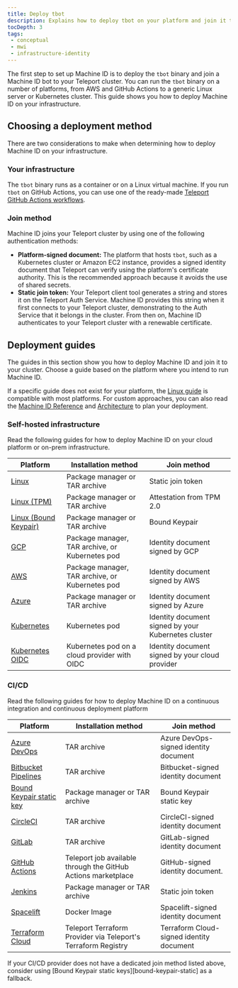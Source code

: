 ```yaml
---
title: Deploy tbot
description: Explains how to deploy tbot on your platform and join it to your Teleport cluster.
tocDepth: 3
tags:
 - conceptual
 - mwi
 - infrastructure-identity
---
```


The first step to set up Machine ID is to deploy the `tbot` binary and join a
Machine ID bot to your Teleport cluster. You can run the `tbot` binary on a
number of platforms, from AWS and GitHub Actions to a generic Linux server or
Kubernetes cluster. This guide shows you how to deploy Machine ID on your
infrastructure.

## Choosing a deployment method

There are two considerations to make when determining how to deploy Machine ID on
your infrastructure.

### Your infrastructure

The `tbot` binary runs as a container or on a Linux virtual machine. If you run
`tbot` on GitHub Actions, you can use one of the ready-made [Teleport GitHub
Actions workflows](https://github.com/teleport-actions).

### Join method

Machine ID joins your Teleport cluster by using one of the following
authentication methods:

- **Platform-signed document:** The platform that hosts `tbot`, such as a
  Kubernetes cluster or Amazon EC2 instance, provides a signed identity document
  that Teleport can verify using the platform's certificate authority. This is
  the recommended approach because it avoids the use of shared secrets.
- **Static join token:** Your Teleport client tool generates a string and stores
  it on the Teleport Auth Service. Machine ID provides this string when it first
  connects to your Teleport cluster, demonstrating to the Auth Service that it
  belongs in the cluster. From then on, Machine ID authenticates to your
  Teleport cluster with a renewable certificate.

## Deployment guides

The guides in this section show you how to deploy Machine ID and join it
to your cluster. Choose a guide based on the platform where you intend to run
Machine ID.

If a specific guide does not exist for your platform, the [Linux
guide](linux.mdx) is compatible with most platforms. For
custom approaches, you can also read the [Machine ID Reference](../../../reference/machine-workload-identity/machine-id/machine-id.mdx)
and [Architecture](../../../reference/architecture/machine-id-architecture.mdx) to plan your deployment.

### Self-hosted infrastructure

Read the following guides for how to deploy Machine ID on your cloud platform or
on-prem infrastructure.

| Platform                               | Installation method                             | Join method                                         |
|----------------------------------------|-------------------------------------------------|-----------------------------------------------------|
| [Linux](linux.mdx)                     | Package manager or TAR archive                  | Static join token                                   |
| [Linux (TPM)](linux-tpm.mdx)           | Package manager or TAR archive                  | Attestation from TPM 2.0                            |
| [Linux (Bound Keypair)][bound-keypair] | Package manager or TAR archive                  | Bound Keypair                                       |
| [GCP](gcp.mdx)                         | Package manager, TAR archive, or Kubernetes pod | Identity document signed by GCP                     |
| [AWS](aws.mdx)                         | Package manager, TAR archive, or Kubernetes pod | Identity document signed by AWS                     |
| [Azure](azure.mdx)                     | Package manager or TAR archive                  | Identity document signed by Azure                   |
| [Kubernetes](kubernetes.mdx)           | Kubernetes pod                                  | Identity document signed by your Kubernetes cluster |
| [Kubernetes OIDC](kubernetes-oidc.mdx) | Kubernetes pod on a cloud provider with OIDC    | Identity document signed by your cloud provider     |

### CI/CD

Read the following guides for how to deploy Machine ID on a continuous
integration and continuous deployment platform

| Platform                                                                                               | Installation method                                           | Join method                              |
|--------------------------------------------------------------------------------------------------------|---------------------------------------------------------------|------------------------------------------|
| [Azure DevOps](azure-devops.mdx)                                                                       | TAR archive                                                   | Azure DevOps-signed identity document    |
| [Bitbucket Pipelines](bitbucket.mdx)                                                                   | TAR archive                                                   | Bitbucket-signed identity document       |
| [Bound Keypair static key][bound-keypair-static]                                                       | Package manager or TAR archive                                | Bound Keypair static key                 |
| [CircleCI](circleci.mdx)                                                                               | TAR archive                                                   | CircleCI-signed identity document        |
| [GitLab](gitlab.mdx)                                                                                   | TAR archive                                                   | GitLab-signed identity document          |
| [GitHub Actions](github-actions.mdx)                                                                   | Teleport job available through the GitHub Actions marketplace | GitHub-signed identity document.         |
| [Jenkins](jenkins.mdx)                                                                                 | Package manager or TAR archive                                | Static join token                        |
| [Spacelift](../../../zero-trust-access/infrastructure-as-code/terraform-provider/spacelift.mdx)             | Docker Image                                                  | Spacelift-signed identity document       |
| [Terraform Cloud](../../../zero-trust-access/infrastructure-as-code/terraform-provider/terraform-cloud.mdx) | Teleport Terraform Provider via Teleport's Terraform Registry | Terraform Cloud-signed identity document |


<Admonition type="tip" title="Unsupported Provider?">
If your CI/CD provider does not have a dedicated join method listed above,
consider using [Bound Keypair static keys][bound-keypair-static] as a fallback.
</Admonition>

[bound-keypair]: ../../../reference/machine-workload-identity/machine-id/bound-keypair/getting-started.mdx
[bound-keypair-static]: ../../../reference/machine-workload-identity/machine-id/bound-keypair/static-keys.mdx
